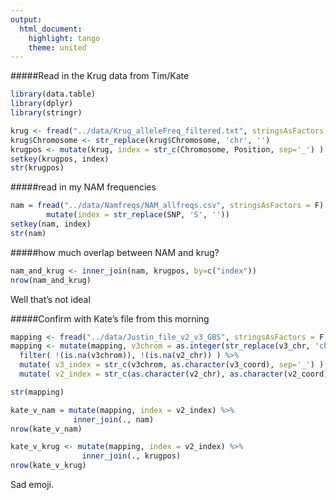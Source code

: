 ```yaml
---
output: 
  html_document: 
    highlight: tango
    theme: united
---
```


#####Read in the Krug data from Tim/Kate
```r
library(data.table)
library(dplyr)
library(stringr)
```

```r
krug <- fread("../data/Krug_alleleFreq_filtered.txt", stringsAsFactors = F)
krug$Chromosome <- str_replace(krug$Chromosome, 'chr', '')
krugpos <- mutate(krug, index = str_c(Chromosome, Position, sep='_') )
setkey(krugpos, index)
str(krugpos)
```

#####read in my NAM frequencies
```r
nam = fread("../data/Namfreqs/NAM_allfreqs.csv", stringsAsFactors = F) %>% 
        mutate(index = str_replace(SNP, 'S', ''))
setkey(nam, index)
str(nam)
```              

#####how much overlap between NAM and krug?
```r
nam_and_krug <- inner_join(nam, krugpos, by=c("index"))
nrow(nam_and_krug)
```

Well that's not ideal

#####Confirm with Kate's file from this morning
```r
mapping <- fread("../data/Justin_file_v2_v3_GBS", stringsAsFactors = F, na.strings = c("NA", "chrNA"))
mapping <- mutate(mapping, v3chrom = as.integer(str_replace(v3_chr, 'chr', ''))) %>%
  filter( !(is.na(v3chrom)), !(is.na(v2_chr)) ) %>%
  mutate( v3_index = str_c(v3chrom, as.character(v3_coord), sep='_') ) %>%
  mutate( v2_index = str_c(as.character(v2_chr), as.character(v2_coord), sep='_') )

str(mapping)

kate_v_nam = mutate(mapping, index = v2_index) %>%
              inner_join(., nam)
nrow(kate_v_nam)

kate_v_krug <- mutate(mapping, index = v2_index) %>%
                inner_join(., krugpos)          
nrow(kate_v_krug)                        
```

Sad emoji.
